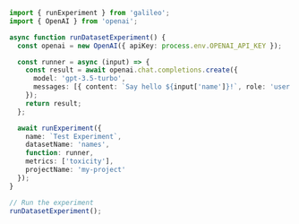 ```typescript TypeScript
import { runExperiment } from 'galileo';
import { OpenAI } from 'openai';

async function runDatasetExperiment() {
  const openai = new OpenAI({ apiKey: process.env.OPENAI_API_KEY });

  const runner = async (input) => {
    const result = await openai.chat.completions.create({
      model: 'gpt-3.5-turbo',
      messages: [{ content: `Say hello ${input['name']}!`, role: 'user' }]
    });
    return result;
  };

  await runExperiment({
    name: `Test Experiment`,
    datasetName: 'names',
    function: runner,
    metrics: ['toxicity'],
    projectName: 'my-project'
  });
}

// Run the experiment
runDatasetExperiment(); 
```

